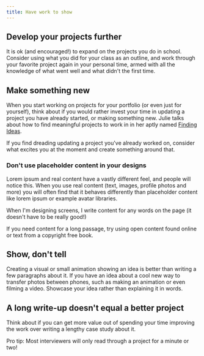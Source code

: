 ```yaml
---
title: Have work to show
---
```


## Develop your projects further

It is ok (and encouraged!) to expand on the projects you do in school. Consider using what you did for your class as an outline, and work through your favorite project again in your personal time, armed with all the knowledge of what went well and what didn't the first time.

## Make something new

When you start working on projects for your portfolio (or even just for yourself), think about if you would rather invest your time in updating a project you have already started, or making something new. Julie talks about how to find meaningful projects to work in in her aptly named [Finding Ideas](https://medium.com/the-year-of-the-looking-glass/finding-ideas-d9c07ca1a076).

If you find dreading updating a project you've already worked on, consider what excites you at the moment and create something around that.

### Don't use placeholder content in your designs

Lorem ipsum and real content have a vastly different feel, and people will notice this. When you use real content (text, images, profile photos and more) you will often find that it behaves differently than placeholder content like lorem ipsum or example avatar libraries.

When I'm designing screens, I write content for any words on the page (it doesn't have to be really good!)

If you need content for a long passage, try using open content found online or text from a copyright free book.

## Show, don't tell

Creating a visual or small animation showing an idea is better than writing a few paragraphs about it. If you have an idea about a cool new way to transfer photos between phones, such as making an animation or even filming a video. Showcase your idea rather than explaining it in words.

## A long write-up doesn't equal a better project

Think about if you can get more value out of spending your time improving the work over writing a lengthy case study about it.

Pro tip: Most interviewers will only read through a project for a minute or two!
